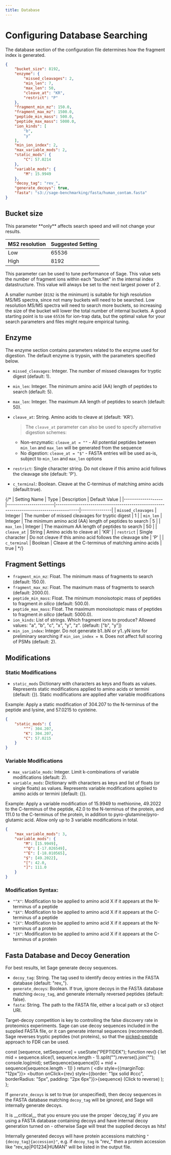 ```yaml
---
title: Database
---
```



# Configuring Database Searching

The database section of the configuration file determines how the fragment index is generated.

```json copy
{
    "bucket_size": 8192,
    "enzyme": {
        "missed_cleavages": 2,
        "min_len": 7,
        "max_len": 50,
        "cleave_at": "KR",
        "restrict": "P"
    },
    "fragment_min_mz": 150.0,
    "fragment_max_mz": 1500.0,
    "peptide_min_mass": 500.0,
    "peptide_max_mass": 5000.0,
    "ion_kinds": [
        "b",
        "y"
    ],
    "min_ion_index": 2,
    "max_variable_mods": 2,
    "static_mods": {
        "C": 57.0214
    },
    "variable_mods": {
        "M": 15.9949
    },
    "decoy_tag": "rev_",
    "generate_decoys": true,
    "fasta": "s3://sage-benchmarking/fasta/human_contam.fasta"
}
```

## Bucket size

<Callout type="info">
This parameter **only** affects search speed and will not change your results.

| MS2 resolution | Suggested Setting |
| -------------- | ----------------- |
| Low | 65536 |
| High | 8192 |
</Callout>

This parameter can be used to tune performance of Sage. This value sets the number of fragment ions within each "bucket" in the internal index datastructure.
This value will always be set to the next largest power of 2.

A smaller number (`8192` is the minimum) is suitable for high resolution MS/MS spectra, since not many buckets will need to be searched. Low resolution MS/MS spectra
will need to search more buckets, so increasing the size of the bucket will lower the total number of internal buckets.
A good starting point is to use `65536` for ion-trap data, but the optimal value for your search parameters and files might require empirical tuning.

## Enzyme
The enzyme section contains parameters related to the enzyme used for digestion. The default enzyme is trypsin, with the parameters specified below.

- `missed_cleavages`: Integer. The number of missed cleavages for tryptic digest (default: 1).
- `min_len`: Integer. The minimum amino acid (AA) length of peptides to search (default: 5).
- `max_len`: Integer. The maximum AA length of peptides to search (default: 50).
- `cleave_at`: String. Amino acids to cleave at (default: 'KR').

    >The `cleave_at` parameter can also be used to specify alternative digestion schemes:

    - Non-enzymatic: `cleave_at = ""` - All potential peptides between `min_len` and `max_len` will be generated from the sequence
    - No digestion: `cleave_at = "$"` - FASTA entries will be used as-is, subject to `min_len` and `max_len` options

- `restrict`: Single character string. Do not cleave if this amino acid follows the cleavage site (default: 'P').
- `c_terminal`: Boolean. Cleave at the C-terminus of matching amino acids (default:true).

{/* | Setting Name      | Type                  | Description                                                                             | Default Value |
|-------------------|-----------------------|-----------------------------------------------------------------------------------------|---------------|
| `missed_cleavages` | Integer               | The number of missed cleavages for tryptic digest                                       | 1             |
| `min_len`          | Integer               | The minimum amino acid (AA) length of peptides to search                                | 5             |
| `max_len`          | Integer               | The maximum AA length of peptides to search                                             | 50            |
| `cleave_at`        | String                | Amino acids to cleave at                                                                | 'KR'          |
| `restrict`         | Single character      | Do not cleave if this amino acid follows the cleavage site                              | 'P'           |
| `c_terminal`       | Boolean               | Cleave at the C-terminus of matching amino acids                                        | true          | */}


## Fragment Settings

- `fragment_min_mz`: Float. The minimum mass of fragments to search (default: 150.0).
- `fragment_max_mz`: Float. The maximum mass of fragments to search (default: 2000.0).
- `peptide_min_mass`: Float. The minimum monoisotopic mass of peptides to fragment *in silico* (default: 500.0).
- `peptide_max_mass`: Float. The maximum monoisotopic mass of peptides to fragment *in silico* (default: 5000.0).
- `ion_kinds`: List of strings. Which fragment ions to produce? Allowed values: "a", "b", "c", "x", "y", "z". (default: ["b", "y"])
- `min_ion_index`: Integer. Do not generate b1..bN or y1..yN ions for preliminary searching if `min_ion_index = N`. Does not affect full scoring of PSMs (default: 2).

## Modifications

### Static Modifications

- `static_mods` Dictionary with characters as keys and floats as values. Represents static modifications applied to amino acids or termini (default: {}). Static modifications are applied after variable modifications

Example: Apply a static modification of 304.207 to the N-terminus of the peptide and lysine, and 57.0215 to cysteine.
```json filename="static mods" copy
{
    "static_mods": {
        "^": 304.207,
        "K": 304.207,
        "C": 57.0215
    }
}
```

### Variable Modifications

- `max_variable_mods`: Integer. Limit k-combinations of variable modifications (default: 2).
- `variable_mods`: Dictionary with characters as keys and list of floats (or single floats) as values. Represents variable modifications applied to amino acids or termini (default: {}).

Example: Apply a variable modification of 15.9949 to methionine, 49.2022 to the C-terminus of the peptide, 
42.0 to the N-terminus of the protein, and 111.0 to the C-terminus of the protein, in addition to pyro-glutamine/pyro-glutamic acid.
Allow only up to 3 variable modifications in total.

```json filename="variable mods" copy
{
    "max_variable_mods": 3,
    "variable_mods": {
        "M": [15.9949], 
        "^Q": [-17.026549],
        "^E": [-18.010565],
        "$": [49.2022],
        "[": 42.0,
        "]": 111.0
    }
}
```

### Modification Syntax:

- `"^X"`: Modification to be applied to amino acid X if it appears at the N-terminus of a peptide
- `"$X"`: Modification to be applied to amino acid X if it appears at the C-terminus of a peptide
- `"[X"`: Modification to be applied to amino acid X if it appears at the N-terminus of a protein
- `"]X"`: Modification to be applied to amino acid X if it appears at the C-terminus of a protein

## Fasta Database and Decoy Generation

<Callout>
For best results, let Sage generate decoy sequences.
</Callout>

- `decoy_tag`: String. The tag used to identify decoy entries in the FASTA database (default: "rev_").
- `generate_decoys`: Boolean. If true, ignore decoys in the FASTA database matching `decoy_tag`, and generate internally reversed peptides (default: false).
- `fasta`: String. The path to the FASTA file, either a local path or s3 object URI.

Target-decoy competition is key to controlling the false discovery rate in proteomics experiments.
Sage can use decoy sequences included in the supplied FASTA file, or it can generate internal sequences (recommended).
Sage reverses tryptic peptides (not proteins), so that the [picked-peptide](https://pubmed.ncbi.nlm.nih.gov/36166314/) approach to FDR can be used.


  const [sequence, setSequence] = useState("PEPTIDEK");
  function rev() {
    let mid = sequence.slice(1, sequence.length - 1).split("").reverse().join("");
    console.log(mid);
    setSequence(sequence[0] + mid + sequence[sequence.length - 1])
  }
  return (
    <div style={{marginTop: "12px"}}>
      <button onClick={rev} style={{border: "1px solid #ccc", borderRadius: "5px", padding: "2px 6px"}}>{sequence} (Click to reverse) </button>
    </div>
  );
};

<ReverseMe />

If `generate_decoys` is set to true (or unspecified), then decoy sequences in the FASTA database matching `decoy_tag` will be *ignored*, 
and Sage will internally generate decoys. 

<Callout type="error">
It is __critical__ that you ensure you use the proper `decoy_tag` if you are using a FASTA database containing decoys
and have internal decoy generation turned on - otherwise Sage will treat the supplied decoys as hits!
</Callout>

Internally generated decoys will have protein accessions matching `"{decoy_tag}{accession}"`, e.g. if `decoy_tag` is "rev_" then a protein accession like "rev_sp|P01234|HUMAN" will be listed in the output file.
